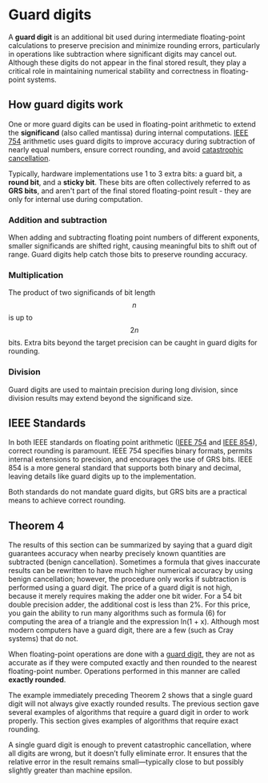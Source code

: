 # Guard digits

A **guard digit** is an additional bit used during intermediate floating-point calculations to preserve precision and minimize rounding errors, particularly in operations like subtraction where significant digits may cancel out. Although these digits do not appear in the final stored result, they play a critical role in maintaining numerical stability and correctness in floating-point systems.

## How guard digits work

One or more guard digits can be used in floating-point arithmetic to extend the **significand** (also called mantissa) during internal computations. [IEEE 754](/spec/ieee754) arithmetic uses guard digits to improve accuracy during subtraction of nearly equal numbers, ensure correct rounding, and avoid [catastrophic cancellation](/concept/cancellation).

Typically, hardware implementations use 1 to 3 extra bits: a guard bit, a **round bit**, and a **sticky bit**. These bits are often collectively referred to as **GRS bits**, and aren't part of the final stored floating-point result - they are only for internal use during computation.

### Addition and subtraction

When adding and subtracting floating point numbers of different exponents, smaller significands are shifted right, causing meaningful bits to shift out of range. Guard digits help catch those bits to preserve rounding accuracy.

### Multiplication

The product of two significands of bit length $$n$$ is up to $$2n$$ bits. Extra bits beyond the target precision can be caught in guard digits for rounding.

### Division

Guard digits are used to maintain precision during long division, since division results may extend beyond the significand size. 

## IEEE Standards

In both IEEE standards on floating point arithmetic ([IEEE 754](/numbers/ieee754) and [IEEE 854](/numbers/ieee854)), correct rounding is paramount. IEEE 754 specifies binary formats, permits internal extensions to precision, and encourages the use of GRS bits. IEEE 854 is a more general standard that supports both binary and decimal, leaving details like guard digits up to the implementation.

Both standards do not mandate guard digits, but GRS bits are a practical means to achieve correct rounding.


## Theorem 4

The results of this section can be summarized by saying that a guard digit guarantees accuracy when nearby precisely known quantities are subtracted (benign cancellation). Sometimes a formula that gives inaccurate results can be rewritten to have much higher numerical accuracy by using benign cancellation; however, the procedure only works if subtraction is performed using a guard digit. The price of a guard digit is not high, because it merely requires making the adder one bit wider. For a 54 bit double precision adder, the additional cost is less than 2%. For this price, you gain the ability to run many algorithms such as formula (6) for computing the area of a triangle and the expression ln(1 + x). Although most modern computers have a guard digit, there are a few (such as Cray systems) that do not.


When floating-point operations are done with a [guard digit](/concept/guard-digit), they are not as accurate as if they were computed exactly and then rounded to the nearest floating-point number. Operations performed in this manner are called **exactly rounded**. 

The example immediately preceding Theorem 2 shows that a single guard digit will not always give exactly rounded results. The previous section gave several examples of algorithms that require a guard digit in order to work properly. This section gives examples of algorithms that require exact rounding.


A single guard digit is enough to prevent catastrophic cancellation, where all digits are wrong, but it doesn’t fully eliminate error. It ensures that the relative error in the result remains small—typically close to but possibly slightly greater than machine epsilon.